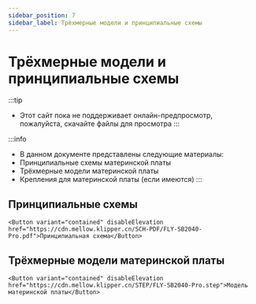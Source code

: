 ```yaml
---
sidebar_position: 7
sidebar_label: Трёхмерные модели и принципиальные схемы
---
```



# Трёхмерные модели и принципиальные схемы


:::tip
* Этот сайт пока не поддерживает онлайн-предпросмотр, пожалуйста, скачайте файлы для просмотра
:::

:::info
* В данном документе представлены следующие материалы:
* Принципиальные схемы материнской платы
* Трёхмерные модели материнской платы
* Крепления для материнской платы (если имеются)
:::

## Принципиальные схемы

    <Button variant="contained" disableElevation href="https://cdn.mellow.klipper.cn/SCH-PDF/FLY-SB2040-Pro.pdf">Принципиальная схема</Button>


## Трёхмерные модели материнской платы

    <Button variant="contained" disableElevation href="https://cdn.mellow.klipper.cn/STEP/FLY-SB2040-Pro.step">Модель материнской платы</Button>